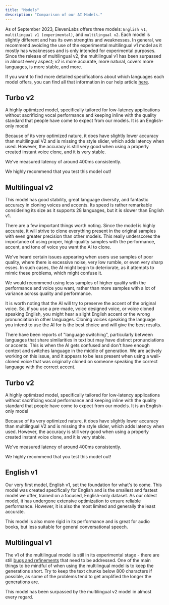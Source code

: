```yaml
---
title: "Models"
description: "Comparison of our AI Models."
---
```



As of September 2023, ElevenLabs offers three models: `English v1`, `multilingual v1 (experimental)`, and `multilingual v2`. Each model is slightly different and has its own strengths and weaknesses. In general, we recommend avoiding the use of the experimental multilingual v1 model as it mostly has weaknesses and is only intended for experimental purposes. Since the release of multilingual v2, the multilingual v1 has been surpassed in almost every aspect; v2 is more accurate, more natural, covers more languages, is more stable, and more.

If you want to find more detailed specifications about which languages each model offers, you can find all that information in our help article [here](https://help.elevenlabs.io/hc/en-us/articles/17883183930129-What-models-do-you-offer-and-what-is-the-difference-between-them-).


## Turbo v2

A highly optimized model, specifically tailored for low-latency applications without sacrificing vocal performance and keeping inline with the quality standard that people have come to expect from our models. It is an English-only model

Because of its very optimized nature, it does have slightly lower accuracy than multilingual V2 and is missing the style slider, which adds latency when used. However, the accuracy is still very good when using a properly created instant voice clone, and it is very stable.

We've measured latency of around 400ms consistently.

We highly recommend that you test this model out!


## Multilingual v2

This model has good stability, great language diversity, and fantastic accuracy in cloning voices and accents. Its speed is rather remarkable considering its size as it supports 28 languages, but it is slower than English v1.

There are a few important things worth noting. Since the model is highly accurate, it will strive to clone everything present in the original samples with even greater precision than other models. This really underscores the importance of using proper, high-quality samples with the performance, accent, and tone of voice you want the AI to clone.

We've heard certain issues appearing when users use samples of poor quality, where there is excessive noise, very low rumble, or even very sharp esses. In such cases, the AI might begin to deteriorate, as it attempts to mimic these problems, which might confuse it.

We would recommend using less samples of higher quality with the performance and voice you want, rather than more samples with a lot of variance across quality and performance.

It is worth noting that the AI will try to preserve the accent of the original voice. So, if you use a pre-made, voice designed voice, or voice cloned speaking English, you might hear a slight English accent or the wrong pronunciation in other languages. Cloning voices speaking the language you intend to use the AI for is the best choice and will give the best results.

There have been reports of "language switching", particularly between languages that share similarities in text but may have distinct pronunciations or accents. This is when the AI gets confused and don't have enough context and switches language in the middle of generation. We are actively working on this issue, and it appears to be less present when using a well-cloned voice that was originally cloned on someone speaking the correct language with the correct accent.


## Turbo v2

A highly optimized model, specifically tailored for low-latency applications without sacrificing vocal performance and keeping inline with the quality standard that people have come to expect from our models. It is an English-only model

Because of its very optimized nature, it does have slightly lower accuracy than multilingual V2 and is missing the style slider, which adds latency when used. However, the accuracy is still very good when using a properly created instant voice clone, and it is very stable.

We've measured latency of around 400ms consistently.

We highly recommend that you test this model out!


## English v1

Our very first model, English v1, set the foundation for what's to come. This model was created specifically for English and is the smallest and fastest model we offer, trained on a focused, English-only dataset. As our oldest model, it has undergone extensive optimization to ensure reliable performance. However, it is also the most limited and generally the least accurate.

This model is also more rigid in its performance and is great for audio books, but less suitable for general conversational speech.


## Multilingual v1

The v1 of the multilingual model is still in its experimental stage - there are still [bugs and refinements](/troubleshooting) that need to be addressed. One of the main things to be mindful of when using the multilingual model is to keep the generations short. Try to keep the text chunks below 800 characters if possible, as some of the problems tend to get amplified the longer the generations are.

This model has been surpassed by the multilingual v2 model in almost every regard.

